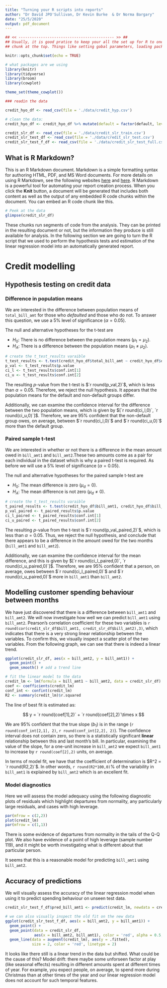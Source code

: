 ---
title: "Turning your R scripts into reports"
author: "Dr David JPO'Sullivan, Dr Kevin Burke  & Dr Norma Bargary"
date: "25/5/2020"
output: pdf_document
---

```{r setup, include=FALSE}

## << ------------------------------------------- >> ##
## Usually, it is good pratice to keep your all the set up for R to one 
## chunk at the top. Things like setting gobal parameters, loading packages, etc.

knitr::opts_chunk$set(echo = TRUE)

# what packages are we using
library(knitr)
library(tidyverse)
library(broom)
library(cowplot)

theme_set(theme_cowplot())

### readin the data

credit_hyo_df <- read_csv(file = './data/credit_hyp.csv')

# clean the data: 
credit_hyo_df <- credit_hyo_df %>% mutate(default = factor(default, levels = c(0, 1), labels = c('not-default', 'default')))

credit_slr_df <- read_csv(file = './data/credit_slr_train.csv')
credit_slr_test_df <- read_csv(file = './data/credit_slr_test.csv')
credit_slr_test_f_df <- read_csv(file = './data/credit_slr_test_full.csv')

```

## What is R Markdown?

This is an R Markdown document. Markdown is a simple formatting syntax for authoring HTML, PDF, and MS Word documents. For more details on using R Markdown, see the following websites [here](http://rmarkdown.rstudio.com) and [here](https://rmarkdown.rstudio.com/articles_intro.html). R Markdown is a powerful tool for automating your report creation process. When you click the **Knit** button, a document will be generated that includes both content as well as the output of any embedded R code chunks within the document. You can embed an R code chunk like this. 

```{r credit_df, echo = TRUE}
# Peek at the data
glimpse(credit_slr_df)
```

These chunks run segments of code from the analysis. They can be printed in the resulting document or not, but the information they produce is still available for analysis. In the following section we are going to turn the R script that we used to perform the hypothesis tests and estimation of the linear regression model into an automatically generated report. 

\newpage
# Credit modelling

## Hypothesis testing on credit data
### Difference in population means

We are interested in the difference between population means of `total_bill_amt` for those who _defaulted_ and those who do not. To answer this question, we use a 5% level of significance ($\alpha = 0.05$). 

The null and alternative hypotheses for the t-test are

* $H_0:$ There is no difference between the population means ($\mu_1 = \mu_2$).
* $H_A:$ There is a difference between the population means ($\mu_1 \ne \mu_2$).

```{r data-pop-test,include = FALSE}
# create the t_test_results varaible
t_test_results <- t.test(credit_hyo_df$total_bill_amt ~ credit_hyo_df$default)
p_val <- t_test_results$p.value
ci_l <- t_test_results$conf.int[1]
ci_u <- t_test_results$conf.int[2]
```

The resulting $p$-value from the t-test is $`r round(p_val,2)`$, which is less than $\alpha = 0.05$. Therefore, we reject the null hypothesis. It appears that the population means for the default and non-default groups differ. 

Additionally, we can examine the confidence interval for the difference between the two population means, which is given by $[`r round(ci_l,0)`, `r round(ci_u,0)`]$. Therefore, we are 95% confident that the non-default group owes, on average, between $`r round(ci_l,0)`$ and $`r round(ci_u,0)`$ more than the default group.

### Paired sample t-test

We are interested in whether or not there is a difference in the mean amount owed in `bill_amt1` and `bill_amt2`.These two amounts come as a pair for each individual in the dataset which is why a paired t-test is required. As before we will use a 5% level of significance ($\alpha = 0.05$). 

The null and alternative hypotheses for the paired sample t-test are

* $H_0:$ The mean difference is zero ($\mu_d = 0$).
* $H_A:$ The mean difference is not zero ($\mu_d \ne 0$).

```{r data-paired-test,include = FALSE}
# create the t_test_results varaible
t_paired_results <- t.test(credit_hyo_df$bill_amt1, credit_hyo_df$bill_amt2, paired = TRUE)
p_val_paired <- t_paired_results$p.value
ci_l_paired <- t_paired_results$conf.int[1]
ci_u_paired <- t_paired_results$conf.int[2]
```

The resulting $p$-value from the t-test is $`r round(p_val_paired,2)`$, which is less than $\alpha = 0.05$. Thus, we reject the null hypothesis, and conclude that there appears to be a difference in the amount owed for the two months (`bill_amt1` and `bill_amt2`). 

Additionally, we can examine the confidence interval for the mean difference, and this is given by $[`r round(ci_l_paired,0)`, `r round(ci_u_paired,0)`]$. Therefore, we are 95% confident that a person, on average, owes between $`r round(ci_l_paired,0)`$ and $`r round(ci_u_paired,0)`$ more in `bill_amt1` than `bill_amt2`. 

## Modelling customer spending behaviour between months

We have just discovered that there is a difference between `bill_amt1` and `bill_amt2`. We will now investigate how well we can predict `bill_amt1` using `bill_amt2`. Pearson's correlation coefficient for these two variables is `r round(cor(credit_slr_df$bill_amt1, credit_slr_df$bill_amt2),3)`, which indicates that there is a very strong linear relationship between the variables. To confirm this, we visually inspect a scatter plot of the two variables. From the following graph, we can see that there is indeed a linear trend.

```{r slr-scatter, echo=FALSE, fig.height=3, fig.width=4, fig.cap='Scatter plot of `bill_amt1` and `bill_amt2`', fig.pos='h'}
ggplot(credit_slr_df, aes(x = bill_amt2, y = bill_amt1)) +
  geom_point() +
  geom_smooth() # add a trend line

# fit the linear model to the data
credit_lm <- lm(formula = bill_amt1 ~ bill_amt2, data = credit_slr_df)
coef <- coefficients(credit_lm)
conf_int <- confint(credit_lm)
R2 <- summary(credit_lm)$r.squared
```

The line of best fit is estimated as: 

$$ y = `r round(coef[1],2)` + `r round(coef[2],2)`\times x $$

We are 95\% confident that the true slope ($b_1$) is in the range (`r round(conf_int[2,1], 2)`, `r round(conf_int[2,2], 2)`). The confidence interval does not contain zero, so there is a statistically significant __linear__ relationship between this and last month's bill. In particular, examining the value of the slope, for a one-unit increase in `bill_amt2` we expect `bill_amt1` to increase by `r round(coef[2],2)` units, on average.

In terms of model fit, we have that the coefficient of determination is $R^2 = `r round(R2,2)`$. In other words, `r round(R2*100,0)`% of the variability in `bill_amt1` is explained by `bill_amt2` which is an excellent fit.

\newpage
### Model diagnostics

Here we will assess the model adequacy using the following diagnostic plots of residuals which highlight departures from normality, any particularly large residuals, and cases with high leverage.

```{r slr-diag, echo=FALSE, fig.height=5, fig.width=5, fig.cap='Diagnostic plot for regression.`', fig.pos='h'}
par(mfrow = c(2,2))
plot(credit_lm)
par(mfrow = c(1,1))
```

There is some evidence of departures from normality in the tails of the Q-Q plot. We also have evidence of a point of high leverage (sample number 119), and it might be worth investigating what is different about that particular person. 
 
It seems that this is a reasonable model for predicting `bill_amt1` using `bill_amt2`.

## Accuracy of predictions

We will visually assess the accuracy of the linear regression model when using it to predict spending behaviour on unseen test data.

```{r pred-lm-acc, echo=FALSE, fig.height=3.5, fig.width=4.5, fig.cap='Scatter plot to assess accuracy of predictions.', fig.pos='h'}
credit_slr_test_f_df$pred_bill_amt1 <- predict(credit_lm, newdata = credit_slr_test_df)

# we can also visually inspect the old fit on the new data
ggplot(credit_slr_test_f_df, aes(x = bill_amt2, y = bill_amt1)) +
  geom_point() +
  geom_point(data = credit_slr_df, 
             aes(x = bill_amt2, bill_amt1), color = 'red', alpha = 0.5, shape = 1) + 
  geom_line(data = augment(credit_lm), aes(y = .fitted),
            size = 2, color = 'red', linetype = 2)
```

It looks like there still is a linear trend in the data but shifted. What could be the cause of this? Model drift: there maybe some unforseen factor at play (like seasonal effects) resulting in different amounts spent at different times of year. For example, you expect people, on average, to spend more during Christmas than at other times of the year and our linear regression model does not account for such temporal features.
